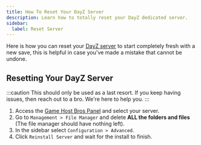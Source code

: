```yaml
---
title: How To Reset Your DayZ Server
description: Learn how to totally reset your DayZ dedicated server.
sidebar:
  label: Reset Server
---
```


Here is how you can reset your [DayZ server](https://www.gamehostbros.com/dayz-server-hosting/) to start completely fresh with a new save, this is helpful in case you've made a mistake that cannot be undone.

## Resetting Your DayZ Server

:::caution
This should only be used as a last resort. If you keep having issues, then reach out to a bro. We're here to help you.
:::

<Steps>

1. Access the [Game Host Bros Panel](https://panel.gamehostbros.com/) and select your server.
2. Go to `Management > File Manager` and delete **ALL the folders and files** (The file manager should have nothing left).
3. In the sidebar select `Configuration > Advanced`.
4. Click `Reinstall Server` and wait for the install to finish.
</Steps>